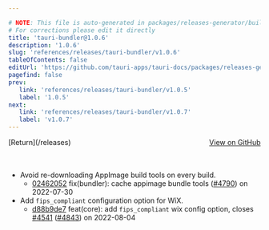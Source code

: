 ```yaml
---

# NOTE: This file is auto-generated in packages/releases-generator/build.ts
# For corrections please edit it directly
title: 'tauri-bundler@1.0.6'
description: '1.0.6'
slug: 'references/releases/tauri-bundler/v1.0.6'
tableOfContents: false
editUrl: 'https://github.com/tauri-apps/tauri-docs/packages/releases-generator/build.ts'
pagefind: false
prev:
   link: 'references/releases/tauri-bundler/v1.0.5'
   label: '1.0.5'
next:
   link: 'references/releases/tauri-bundler/v1.0.7'
   label: 'v1.0.7'
---
```


<div style="margin-bottom:3rem; display: flex; justify-content: space-between; align-items: center"><span>[Return](/releases)</span><span><a href="https://github.com/tauri-apps/tauri/releases/tag/tauri-bundler-v1.0.6">View on GitHub</a></span></div>

- Avoid re-downloading AppImage build tools on every build.
  - [02462052](https://www.github.com/tauri-apps/tauri/commit/024620529ed7c6cc601501db45abb7257f0b58f4) fix(bundler): cache appimage bundle tools ([#4790](https://www.github.com/tauri-apps/tauri/pull/4790)) on 2022-07-30
- Add `fips_compliant` configuration option for WiX.
  - [d88b9de7](https://www.github.com/tauri-apps/tauri/commit/d88b9de7aaeaaa2e42e4795dbc2b8642b5ae7a50) feat(core): add `fips_compliant` wix config option, closes [#4541](https://www.github.com/tauri-apps/tauri/pull/4541) ([#4843](https://www.github.com/tauri-apps/tauri/pull/4843)) on 2022-08-04

